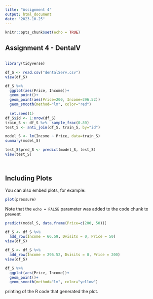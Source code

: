 ---
title: "Assignment 4"
output: html_document
date: "2023-10-25"
---

```{r setup, include=FALSE}
knitr::opts_chunk$set(echo = TRUE)
```

## Assignment 4 - DentalV

```{r}

```

```{r}
library(tidyverse)

df_S <- read.csv("dentalServ.csv")
view(df_S)

df_S %>% 
  ggplot(aes(Price, Income))+
  geom_point()+
  geom_point(aes(Price=200, Income=296.52))
  geom_smooth(method="lm", color="red")
  
  set.seed(1)
df_S$id <- 1:nrow(df_S)
train_S <- df_S %>%  sample_frac(0.80)
test_S <- anti_join(df_S, train_S, by="id")

model_S <- lm(Income ~ Price, data=train_S)
summary(model_S)

test_S$pred_S <- predict(model_S, test_S)
view(test_S)




```

## Including Plots

You can also embed plots, for example:

```{r pressure, echo=FALSE}
plot(pressure)
```

Note that the `echo = FALSE` parameter was added to the code chunk to prevent

```{r}
predict(model_S, data.frame(Price=c(200, 50)))

df_S <- df_S %>% 
  add_row(Income = 66.59, Dvisits = 0, Price = 50)
view(df_S)

df_S <- df_S %>% 
  add_row(Income = 296.52, Dvisits = 0, Price = 200)
view(df_S)

df_S %>% 
  ggplot(aes(Price, Income))+
  geom_point()+
  geom_smooth(method="lm", color="yellow")

```

printing of the R code that generated the plot.
